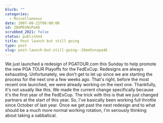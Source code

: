```yaml
---
blurb: ""
categories:
  - Miscellaneous
date: 2007-08-22T00:00:00
id: 20eM5VNxPa46
scrubbed_2021: false
status: published
title: Post launch but still going
type: post
slug: post-launch-but-still-going--20em5vnxpa46
---
```


We just launched a redesign of PGATOUR.com this Sunday to help
promote the new PGA TOUR Playoffs for the FedExCup. Redesigns are
always exhausting. Unfortunately, we don't get to let up since we
are starting the process for the next one a few weeks ago. That's
right, before the most recent one launched, we were already working
on the next one. Thankfully, it's not usually like this. We made
the current change specifically because it's the first year of the
FedExCup. The trick with this is that we just changed partners at
the start of this year. So, I've basically been working full
throttle since October of last year. Once we get past the next
redesign and to what should be a much more normal working rotation,
I'm seriously thinking about taking a sabbatical.